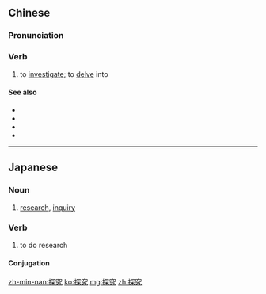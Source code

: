 ==Chinese==
{{zh-forms}}

===Pronunciation===
{{zh-pron
|m=tàn究
|c=taam3 gau3
|mn=thàm-kiù
|cat=v
}}

===Verb===
{{zh-verb}}

# to [[investigate]]; to [[delve]] into

====See also====
* {{zh-l|探風}}
* {{zh-l|探索}}
* {{zh-l|探討}}
* {{zh-l|探險}}

----

==Japanese==
{{ja-kanjitab|たん|きゅう|yomi=o}}

===Noun===
{{ja-noun|たんきゅう}}

# [[research]], [[inquiry]]

===Verb===
{{ja-verb-suru|たんきゅう}}

# to do research

====Conjugation====
{{ja-suru|たんきゅう}}

[[zh-min-nan:探究]]
[[ko:探究]]
[[mg:探究]]
[[zh:探究]]